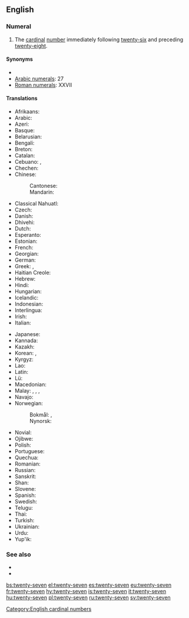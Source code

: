 ==English==
{{cardinalbox|en|26|27|28|twenty-six|twenty-eight|ord=twenty-seventh}}

===Numeral===
{{head|en|numeral}}

# The [[cardinal]] [[number]] immediately following [[twenty-six]] and preceding [[twenty-eight]].

====Synonyms====
* {{l|en|seven and twenty}}
* [[w:Arabic numerals|Arabic numerals]]: 27
* [[w:Roman numerals|Roman numerals]]: XXVII

====Translations====
{{trans-top|twenty-seven}}
* Afrikaans: {{t|af|sewe-en-twintig}}
* Arabic: {{t|ar|سَبْعَة وَعِشْرُون|tr=sabʿa wa-ʿišrūn}}
* Azeri: {{t+|az|iyirmi yeddi}}
* Basque: {{t+|eu|hogeita zazpi}}
* Belarusian: {{t|be|два́ццаць сем}}
* Bengali: {{t|bn|সাতাশ}}
* Breton: {{t|br|seizh-warn-ugent}}
* Catalan: {{t+|ca|vint-i-set}}
* Cebuano: {{t|ceb|kawhaa'g pito}}, {{t|ceb|baynete syete}}
* Chechen: {{t|ce|ткъе ворхI}}
* Chinese:
*: Cantonese: {{t|yue|二十七|tr=ji6 sap6 cat1}}
*: Mandarin: {{t|cmn|二十七|tr=èr shí qī}}
* Classical Nahuatl: {{t|nci|cempōhualli onchicōme}}
* Czech: {{t|cs|[[dvacet]] [[sedm]]}}
* Danish: {{t|da|syvogtyve}}
* Dhivehi: {{t|dv|ހަތާވީސް}}
* Dutch: {{t+|nl|zevenentwintig}}
* Esperanto: {{t|eo|dudek sep}}
* Estonian: {{t+|et|kakskümmend seitse}}
* French: {{t+|fr|vingt-sept|m}}
* Georgian: {{t|ka|ოცდაშვიდი}}
* German: {{t|de|siebenundzwanzig}}
* Greek: {{t|el|είκοσι εφτά}}, {{t|el|είκοσι επτά}}
* Haitian Creole: {{t|ht|vennsèt}}
* Hebrew: {{t|he|עשרים־ושבעה|tr=esrím və-šivá}}
* Hindi: {{t+|hi|सत्ताईस}}
* Hungarian: {{t+|hu|huszonhét}}
* Icelandic: {{t+|is|tuttugu og sjö}}
* Indonesian: {{t|id|dua puluh tujuh}}
* Interlingua: {{t|ia|vinti-septe}}
* Irish: {{t|ga|fiche a seacht}}
* Italian: {{t+|it|ventisette|m}}
{{trans-mid}}
* Japanese: {{t|ja|二十七|tr=にじゅうなな, ni-jū-nána}}
* Kannada: {{t|kn|ಇಪ್ಪತ್ತೇಳು}}
* Kazakh: {{t|kk|жиырма жеті}}
* Korean: {{t|ko|스물일곱|tr=seumul ilgob}}, {{t+|ko|이십칠|tr=isibchil}}
* Kyrgyz: {{t|ky|жыйырма жети}}
* Lao: {{t|lo|ຊາວເຈັດ}}
* Latin: {{t|la|vigintiseptem}}
* Lü: {{t|khb|ᦌᦱᧁᦵᦈᧆ|tr=saaw4 cet2}}
* Macedonian: {{t|mk|два́есет и се́дум}}
* Malay: {{t|ms|dua puluh tujuh}}, {{t|ms|dua puluh pitu}}, {{t|ms|tujuh likur}}, {{t|ms|pitu likur}}
* Navajo: {{t|nv|naadįįtsostsʼid}}
* Norwegian:
*: Bokmål: {{t|no|tjuesyv}}, {{t|no|tjuesju}}
*: Nynorsk: {{t|nn|tjuesju}}
* Novial: {{t|nov|duanti-set}}
* Ojibwe: {{t|oj|niishtana-ashi-niizhwaaswi}}
* Polish: {{t|pl|dwadzieścia siedem}}
* Portuguese: {{t|pt|vinte e sete|m}}
* Quechua: {{t|qu|iskay chunka qanchisniyuq}}
* Romanian: {{t|ro|douăzeci și șapte}}
* Russian: {{t+|ru|два́дцать се́мь}}
* Sanskrit: {{t+|sa|सप्तविंशति|f}}
* Shan: {{t|shn|သၢဝ်းၸဵတ်း}}
* Slovene: {{t|sl|sedemindvajset}}
* Spanish: {{t+|es|veintisiete}}
* Swedish: {{t+|sv|tjugosju}}
* Telugu: {{t|te|ఇరవై ఏడు}}
* Thai: {{t|th|ยี่สิบเจ็ด|tr=yi sip chet}}
* Turkish: {{t+|tr|yirmi yedi}}
* Ukrainian: {{t|uk|два́дцять сім}}
* Urdu: {{t|ur|ستائیس|tr=sattāīs}}
* Yup'ik: {{t|esu|yuinaq malrunlegen}}
{{trans-bottom}}

===See also===
* {{l|en|twenty-six}}
* {{l|en|twenty-eight}}

[[Category:English cardinal numbers]]

[[bs:twenty-seven]]
[[el:twenty-seven]]
[[es:twenty-seven]]
[[eu:twenty-seven]]
[[fr:twenty-seven]]
[[hy:twenty-seven]]
[[is:twenty-seven]]
[[it:twenty-seven]]
[[hu:twenty-seven]]
[[pl:twenty-seven]]
[[ru:twenty-seven]]
[[sv:twenty-seven]]